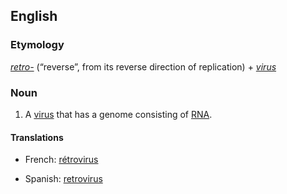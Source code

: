 {{see|rétrovirus}}

==English==
{{wikipedia}}

===Etymology===
''[[retro-]]'' (“reverse”, from its reverse direction of replication) + ''[[virus]]''

===Noun===
{{en-noun|retroviruses}}

# {{virology}} A [[virus]] that has a genome consisting of [[RNA]].

====Translations====
{{trans-top|virus with a genome consisting of RNA}}
*French: [[rétrovirus]]
{{trans-mid}}
*Spanish: [[retrovirus]]
{{trans-bottom}}